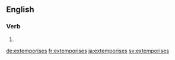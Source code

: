 ==English==

===Verb===
{{head|en}}

# {{en-third-person singular of|extemporise}}

[[de:extemporises]]
[[fr:extemporises]]
[[ja:extemporises]]
[[sv:extemporises]]